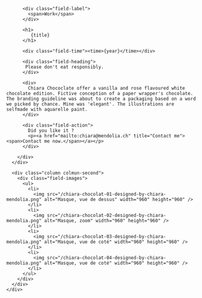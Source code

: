 

<Layout class="work" title={title}>
  <main class="region-content work">
    <div class="region">
      <div class="column column-first">
        <div class="field-body">

          <div class="field-label">
            <span>Work</span>
          </div>

          <h1>
             {title}
          </h1>

          <div class="field-time"><time>{year}</time></div>

          <div class="field-heading">
           Please don't eat responsibly.
          </div>

          <div>
            Chiara Chococlate offer a vanilla and rose flavoured white chocolate edition. Fictive conception of a paper wrapper's chocolate. The branding guideline was about to create a packaging based on a word we picked by chance. Mine was 'elegant'. The illustrations are selfmade with aquarelle paint.
          </div>

          <div class="field-action">
            Did you like it ?
            <p><a href="mailto:chiara@mendolia.ch" title="Contact me"><span>Contact me now.</span></a></p>
          </div>

        </div>
      </div>

      <div class="column colmun-second">
        <div class="field-images">
          <ul>
            <li>
              <img src="/chiara-chocolat-01-designed-by-chiara-mendolia.png" alt="Masque, vue de dessus" width="960" height="960" />
            </li>
            <li>
              <img src="/chiara-chocolat-02-designed-by-chiara-mendolia.png" alt="Masque, zoom" width="960" height="960" />
            </li>
            <li>
              <img src="/chiara-chocolat-03-designed-by-chiara-mendolia.png" alt="Masque, vue de coté" width="960" height="960" />
            </li>
            <li>
              <img src="/chiara-chocolat-04-designed-by-chiara-mendolia.png" alt="Masque, vue de coté" width="960" height="960" />
            </li>
          </ul>
        </div>
      </div>
    </div>

  </main>
</Layout>
